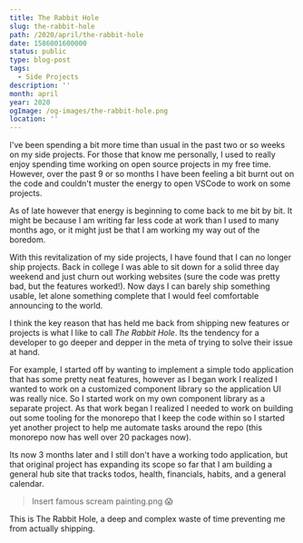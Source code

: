 ```yaml
---
title: The Rabbit Hole
slug: the-rabbit-hole
path: /2020/april/the-rabbit-hole
date: 1586001600000
status: public
type: blog-post
tags:
  - Side Projects
description: ''
month: april
year: 2020
ogImage: /og-images/the-rabbit-hole.png
location: ''
---
```




I've been spending a bit more time than usual in the past two or so weeks on my
side projects. For those that know me personally, I used to really enjoy
spending time working on open source projects in my free time. However, over the
past 9 or so months I have been feeling a bit burnt out on the code and couldn't
muster the energy to open VSCode to work on some projects.

As of late however that energy is beginning to come back to me bit by bit. It
might be because I am writing far less code at work than I used to many months
ago, or it might just be that I am working my way out of the boredom.

With this revitalization of my side projects, I have found that I can no longer
ship projects. Back in college I was able to sit down for a solid three day
weekend and just churn out working websites (sure the code was pretty bad, but
the features worked!). Now days I can barely ship something usable, let alone
something complete that I would feel comfortable announcing to the world.

I think the key reason that has held me back from shipping new features or
projects is what I like to call _The Rabbit Hole_. Its the tendency for a
developer to go deeper and depper in the meta of trying to solve their issue at
hand.

For example, I started off by wanting to implement a simple todo application
that has some pretty neat features, however as I began work I realized I wanted
to work on a customized component library so the application UI was really nice.
So I started work on my own component library as a separate project. As that
work began I realized I needed to work on building out some tooling for the
monorepo that I keep the code within so I started yet another project to help me
automate tasks around the repo (this monorepo now has well over 20 packages
now).

Its now 3 months later and I still don't have a working todo application, but
that original project has expanding its scope so far that I am building a
general hub site that tracks todos, health, financials, habits, and a general
calendar.

> Insert famous scream painting.png 😱

This is The Rabbit Hole, a deep and complex waste of time preventing me from
actually shipping.

